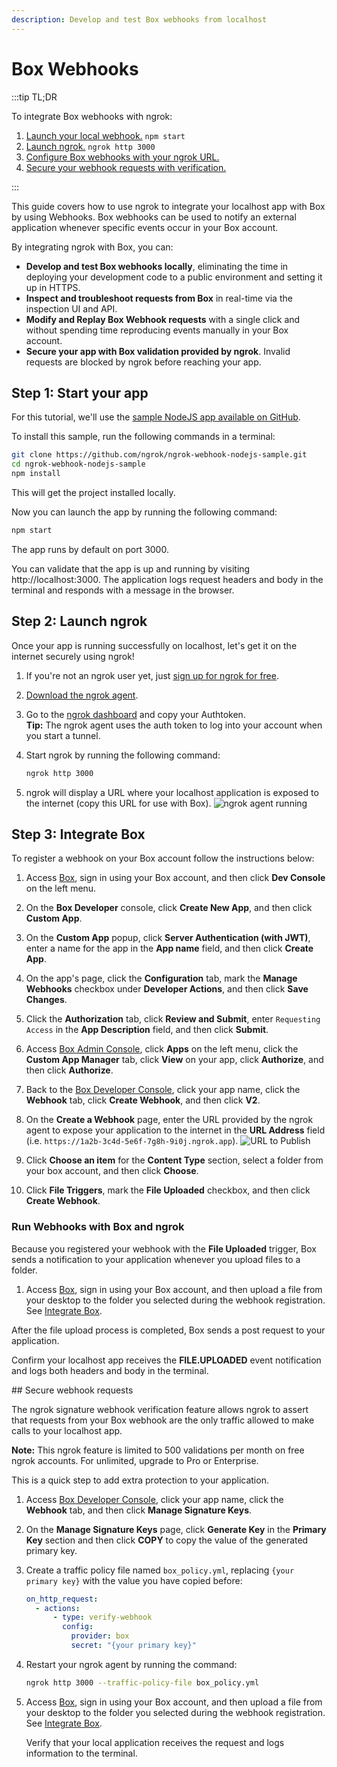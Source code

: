```yaml
---
description: Develop and test Box webhooks from localhost
---
```



# Box Webhooks

:::tip TL;DR

To integrate Box webhooks with ngrok:

1. [Launch your local webhook.](#start-your-app) `npm start`
1. [Launch ngrok.](#start-ngrok) `ngrok http 3000`
1. [Configure Box webhooks with your ngrok URL.](#setup-webhook)
1. [Secure your webhook requests with verification.](#security)

:::

This guide covers how to use ngrok to integrate your localhost app with Box by using Webhooks.
Box webhooks can be used to notify an external application whenever specific events occur in your Box account.

By integrating ngrok with Box, you can:

- **Develop and test Box webhooks locally**, eliminating the time in deploying your development code to a public environment and setting it up in HTTPS.
- **Inspect and troubleshoot requests from Box** in real-time via the inspection UI and API.
- **Modify and Replay Box Webhook requests** with a single click and without spending time reproducing events manually in your Box account.
- **Secure your app with Box validation provided by ngrok**. Invalid requests are blocked by ngrok before reaching your app.

## **Step 1**: Start your app

For this tutorial, we'll use the [sample NodeJS app available on GitHub](https://github.com/ngrok/ngrok-webhook-nodejs-sample).

To install this sample, run the following commands in a terminal:

```bash
git clone https://github.com/ngrok/ngrok-webhook-nodejs-sample.git
cd ngrok-webhook-nodejs-sample
npm install
```

This will get the project installed locally.

Now you can launch the app by running the following command:

```bash
npm start
```

The app runs by default on port 3000.

You can validate that the app is up and running by visiting http://localhost:3000. The application logs request headers and body in the terminal and responds with a message in the browser.

## **Step 2**: Launch ngrok

Once your app is running successfully on localhost, let's get it on the internet securely using ngrok!

1. If you're not an ngrok user yet, just [sign up for ngrok for free](https://ngrok.com/signup).

1. [Download the ngrok agent](https://download.ngrok.com).

1. Go to the [ngrok dashboard](https://dashboard.ngrok.com) and copy your Authtoken. <br />
   **Tip:** The ngrok agent uses the auth token to log into your account when you start a tunnel.
1. Start ngrok by running the following command:

   ```bash
   ngrok http 3000
   ```

1. ngrok will display a URL where your localhost application is exposed to the internet (copy this URL for use with Box).
   ![ngrok agent running](/img/integrations/launch_ngrok_tunnel.png)

## **Step 3**: Integrate Box

To register a webhook on your Box account follow the instructions below:

1. Access [Box](https://box.com/), sign in using your Box account, and then click **Dev Console** on the left menu.

1. On the **Box Developer** console, click **Create New App**, and then click **Custom App**.

1. On the **Custom App** popup, click **Server Authentication (with JWT)**, enter a name for the app in the **App name** field, and then click **Create App**.

1. On the app's page, click the **Configuration** tab, mark the **Manage Webhooks** checkbox under **Developer Actions**, and then click **Save Changes**.

1. Click the **Authorization** tab, click **Review and Submit**, enter `Requesting Access` in the **App Description** field, and then click **Submit**.

1. Access [Box Admin Console](https://app.box.com/master), click **Apps** on the left menu, click the **Custom App Manager** tab, click **View** on your app, click **Authorize**, and then click **Authorize**.

1. Back to the [Box Developer Console](https://app.box.com/developers/console), click your app name, click the **Webhook** tab, click **Create Webhook**, and then click **V2**.

1. On the **Create a Webhook** page, enter the URL provided by the ngrok agent to expose your application to the internet in the **URL Address** field (i.e. `https://1a2b-3c4d-5e6f-7g8h-9i0j.ngrok.app`).
   ![URL to Publish](img/ngrok_url_configuration_box.png)

1. Click **Choose an item** for the **Content Type** section, select a folder from your box account, and then click **Choose**.

1. Click **File Triggers**, mark the **File Uploaded** checkbox, and then click **Create Webhook**.

### Run Webhooks with Box and ngrok

Because you registered your webhook with the **File Uploaded** trigger, Box sends a notification to your application whenever you upload files to a folder.

1. Access [Box](https://box.com/), sign in using your Box account, and then upload a file from your desktop to the folder you selected during the webhook registration. See [Integrate Box](#setup-webhook).

After the file upload process is completed, Box sends a post request to your application.

Confirm your localhost app receives the **FILE.UPLOADED** event notification and logs both headers and body in the terminal.

<InspectingRequests />

<ReplayingRequests />
## Secure webhook requests

The ngrok signature webhook verification feature allows ngrok to assert that requests from your Box webhook are the only traffic allowed to make calls to your localhost app.

**Note:** This ngrok feature is limited to 500 validations per month on free ngrok accounts. For unlimited, upgrade to Pro or Enterprise.

This is a quick step to add extra protection to your application.

1. Access [Box Developer Console](https://app.box.com/developers/console), click your app name, click the **Webhook** tab, and then click **Manage Signature Keys**.

1. On the **Manage Signature Keys** page, click **Generate Key** in the **Primary Key** section and then click **COPY** to copy the value of the generated primary key.

1. Create a traffic policy file named `box_policy.yml`, replacing `{your primary key}` with the value you have copied before:

   ```yaml
   on_http_request:
     - actions:
         - type: verify-webhook
           config:
             provider: box
             secret: "{your primary key}"
   ```

1. Restart your ngrok agent by running the command:

   ```bash
   ngrok http 3000 --traffic-policy-file box_policy.yml
   ```

1. Access [Box](https://box.com/), sign in using your Box account, and then upload a file from your desktop to the folder you selected during the webhook registration. See [Integrate Box](#setup-webhook).

   Verify that your local application receives the request and logs information to the terminal.

